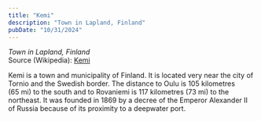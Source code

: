 ```yaml
---
title: "Kemi"
description: "Town in Lapland, Finland"
pubDate: "10/31/2024"
---
```


*Town in Lapland, Finland*  
Source (Wikipedia): [Kemi][1]

Kemi is a town and municipality of Finland. It is located very near the city of Tornio and the Swedish border. The distance to Oulu is 105 kilometres (65 mi) to the south and to Rovaniemi is 117 kilometres (73 mi) to the northeast. It was founded in 1869 by a decree of the Emperor Alexander II of Russia because of its proximity to a deepwater port.

[1]: https://en.wikipedia.org/wiki/Kemi
